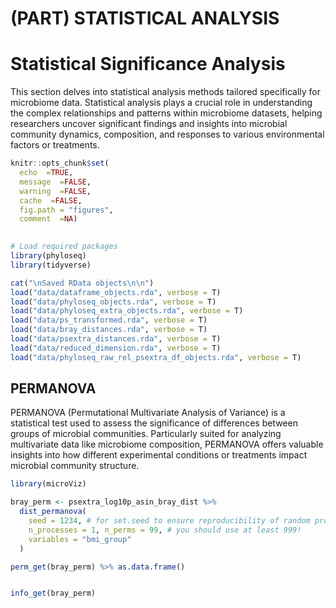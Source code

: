 # (PART) STATISTICAL ANALYSIS

# Statistical Significance Analysis

This section delves into statistical analysis methods tailored specifically for microbiome data. Statistical analysis plays a crucial role in understanding the complex relationships and patterns within microbiome datasets, helping researchers uncover significant findings and insights into microbial community dynamics, composition, and responses to various environmental factors or treatments.

```r
knitr::opts_chunk$set(
  echo  =TRUE,
  message  =FALSE,
  warning  =FALSE,
  cache  =FALSE,
  fig.path = "figures",
  comment  =NA)
  
```


```r
# Load required packages
library(phyloseq)
library(tidyverse)

cat("\nSaved RData objects\n\n")
load("data/dataframe_objects.rda", verbose = T)
load("data/phyloseq_objects.rda", verbose = T)
load("data/phyloseq_extra_objects.rda", verbose = T)
load("data/ps_transformed.rda", verbose = T)
load("data/bray_distances.rda", verbose = T)
load("data/psextra_distances.rda", verbose = T)
load("data/reduced_dimension.rda", verbose = T)
load("data/phyloseq_raw_rel_psextra_df_objects.rda", verbose = T)

```

## PERMANOVA
PERMANOVA (Permutational Multivariate Analysis of Variance) is a statistical test used to assess the significance of differences between groups of microbial communities. Particularly suited for analyzing multivariate data like microbiome composition, PERMANOVA offers valuable insights into how different experimental conditions or treatments impact microbial community structure.

```r
library(microViz) 

bray_perm <- psextra_log10p_asin_bray_dist %>%
  dist_permanova(
    seed = 1234, # for set.seed to ensure reproducibility of random process
    n_processes = 1, n_perms = 99, # you should use at least 999!
    variables = "bmi_group"
  )

perm_get(bray_perm) %>% as.data.frame()


info_get(bray_perm)

```


